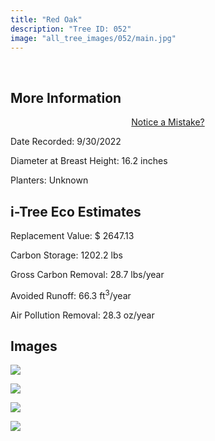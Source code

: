 ```yaml
---
title: "Red Oak"
description: "Tree ID: 052"
image: "all_tree_images/052/main.jpg"
---
```


<br>

## **More Information**
::: column-margin
<center><a class="button" href="https://forms.gle/W6f5nwYxrM33hF4f7">Notice a Mistake?</a></center>
:::


Date Recorded:  9/30/2022

Diameter at Breast Height:  16.2  inches

Planters:  Unknown

## **i-Tree Eco Estimates**


 Replacement Value: $ 2647.13

 Carbon Storage:  1202.2  lbs

 Gross Carbon Removal:  28.7  lbs/year

 Avoided Runoff:  66.3  ft<sup>3</sup>/year

 Air Pollution Removal:  28.3  oz/year

## **Images**


 ![](all_tree_images/052/IMG_6504.jpg)

 ![](all_tree_images/052/IMG_6505.jpg)

 ![](all_tree_images/052/IMG_6507.jpg)

 ![](all_tree_images/052/main.jpg)
